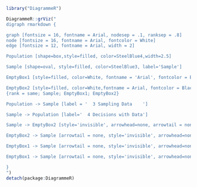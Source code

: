 
```r
library("DiagrammeR")

DiagrammeR::grViz(" 
digraph rmarkdown {

graph [fontsize = 16, fontname = Arial, nodesep = .1, ranksep = .8]
node [fontsize = 16, fontname = Arial, fontcolor = White]
edge [fontsize = 12, fontname = Arial, width = 2]

Population [shape=box,style=filled, color=SteelBlue4,width=2.5]

Sample [shape=oval, style=filled, color=SteelBlue3, label='Sample']

EmptyBox1 [style=filled, color=White, fontname = 'Arial', fontcolor = Black, fontsize=12, label='1 Exploring Data']

EmptyBox2 [style=filled, color=White,fontname = Arial, fontcolor = Black, fontsize=12,label='2 Modelling Data']
{rank = same; Sample; EmptyBox1; EmptyBox2}

Population -> Sample [label = '  3 Sampling Data    ']

Sample -> Population [label='  4 Decisions with Data']

Sample -> EmptyBox2 [style='invisible', arrowhead=none, arrowtail = none, colour= White]

EmptyBox2 -> Sample [arrowtail = none, style='invisible', arrowhead=none, colour=White]

EmptyBox1 -> Sample [arrowtail = none, style='invisible', arrowhead=none, colour=White]

EmptyBox1 -> Sample [arrowtail = none, style='invisible', arrowhead=none, colour=White]

}
")
detach(package:DiagrammeR)
```